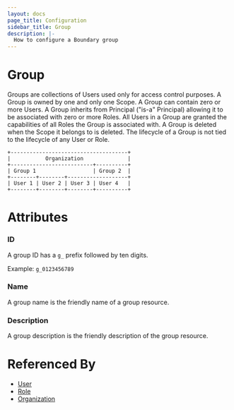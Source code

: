 ```yaml
---
layout: docs
page_title: Configuration
sidebar_title: Group
description: |-
  How to configure a Boundary group
---
```


# Group

Groups are collections of Users used only for access control purposes. A Group is owned by one and only one Scope. A Group can contain zero or more Users. A Group inherits from Principal ("is-a" Principal) allowing it to be associated with zero or more Roles. All Users in a Group are granted the capabilities of all Roles the Group is associated with. A Group is deleted when the Scope it belongs to is deleted. The lifecycle of a Group is not tied to the lifecycle of any User or Role.

```shell-session
+-------------------------------------+
|           Organization              |
+--------------------------+----------+
| Group 1                  | Group 2  |
+--------+--------+-------------------+
| User 1 | User 2 | User 3 | User 4   |
+--------+--------+--------+----------+
```

# Attributes

### ID

A group ID has a `g_` prefix followed by ten digits.

Example: `g_0123456789`

### Name

A group name is the friendly name of a group resource.

### Description

A group description is the friendly description of the group resource.

# Referenced By

- [User]()
- [Role]()
- [Organization]()
